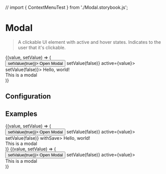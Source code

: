 // import { ContextMenuTest } from './Modal.storybook.js';

# Modal

> A clickable UI element with active and hover states. Indicates to the user that it's clickable.

<CodeBlock>
  {(value, setValue) => (
    <div>
      <Button onClick={() => setValue(true)}> Open Modal </Button>
      <Modal onClose={() => setValue(false)} active={value}>
        <Modal.Header onClose={() => setValue(false)}>
          Hello, world!
        </Modal.Header>
        <div style={{ padding: 24 }}>This is a modal</div>
      </Modal>
    </div>
  )}
</CodeBlock>

## Configuration

<ConfigBlock of={Modal} />

## Examples

<CodeBlock title="With Primary CTA">
  {(value, setValue) => (
    <div>
      <Button onClick={() => setValue(true)}> Open Modal </Button>
      <Modal onClose={() => setValue(false)} active={value}>
        <Modal.Header onClose={() => setValue(false)} withSave>
          Hello, world!
        </Modal.Header>
        <div style={{ padding: 24 }}>This is a modal</div>
      </Modal>
    </div>
  )}
</CodeBlock>

<CodeBlock title="Without Header">
  {(value, setValue) => (
    <div>
      <Button onClick={() => setValue(true)}> Open Modal </Button>
      <Modal onClose={() => setValue(false)} active={value}>
        <div style={{ padding: 24 }}>This is a modal</div>
      </Modal>
    </div>
  )}
</CodeBlock>
